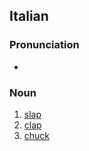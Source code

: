 ==Italian==

===Pronunciation===
* {{rhymes|it|akka}}

===Noun===
{{it-noun|f}}

# [[slap]]
# [[clap]]
# [[chuck]]